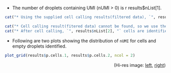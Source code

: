 

* The number of droplets containing UMI (nUMI > 0) is ` `r results$nList[1]` `.

```r
cat("* Using the supplied cell calling results(filtered data), `", results$nList[2], "` cells are identified (min.nUMI = `", results$min.nUMI, "`).\n", sep = "")
```

```r
cat("* Cell calling result(fitered data) cannot be found, so we use the R package [`DropletUtils`](https://bioconductor.org/packages/release/bioc/html/DropletUtils.html)` to identify cell.\n")
cat("* After cell calling, `", results$nList[2], "` cells are identified (min.nUMI = `", results$min.nUMI, "`).\n", sep = "")
```

* Following are two plots showing the distribution of `nUMI` for cells and empty droplets identified.

```r
plot_grid(results$p.cells.1, results$p.cells.2, ncol = 2)
```
<p align="right">(Hi-res image: <a href="./figures/cells-distr-hist.png">left</a>, <a href="./figures/cells-distr-rank.png">right</a>)</p>
